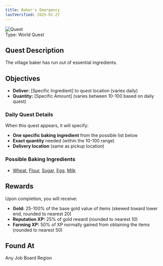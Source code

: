 ```yaml
---
title: Baker's Emergency
lastVerified: 2025-01-27
---
```


<div className="mb-8 flex items-start gap-6">
  <div className="flex-shrink-0">
    <img
      src="/assets/icons/quest.png"
      alt="Quest"
      className="h-24 w-24 rounded-lg border"
    />
  </div>
  <div className="flex-1">
    <div className="space-y-2">
      <div className="flex flex-wrap gap-4 text-sm">
        <span className="rounded-md bg-orange-100 px-2 py-1 dark:bg-orange-900">
          Type: World Quest
        </span>
      </div>
    </div>
  </div>
</div>

## Quest Description

The village baker has run out of essential ingredients.

## Objectives

- **Deliver:** [Specific Ingredient] to quest location (varies daily)
- **Quantity:** [Specific Amount] (varies between 10-100 based on daily quest)

### Daily Quest Details
When this quest appears, it will specify:
- **One specific baking ingredient** from the possible list below
- **Exact quantity** needed (within the 10-100 range)
- **Delivery location** (same as pickup location)

### Possible Baking Ingredients
- [Wheat](/docs/resources/individual/wheat), [Flour](/docs/resources/individual/flour), [Sugar](/docs/resources/individual/sugar), [Egg](/docs/resources/individual/egg), [Milk](/docs/resources/individual/milk)

## Rewards

Upon completion, you will receive:

- **Gold:** 25-100% of the base gold value of items (skewed toward lower end, rounded to nearest 20)
- **Reputation XP:** 25% of gold reward (rounded to nearest 10)  
- **Farming XP:** 50% of XP normally gained from obtaining the items (rounded to nearest 50)

## Found At

Any Job Board Region
